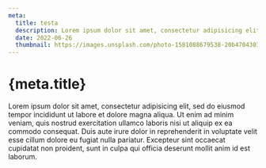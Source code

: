 ```yaml
---
meta:
  title: testa
  description: Lorem ipsum dolor sit amet, consectetur adipisicing elit
  date: 2022-06-26
  thumbnail: https://images.unsplash.com/photo-1581088679538-20b470430162?ixlib=rb-1.2.1&ixid=MnwxMjA3fDB8MHxzZWFyY2h8Mjd8fHRyb3BpY2FsfGVufDB8fDB8fA%3D%3D&auto=format&fit=crop&w=800&q=60
---
```


# {meta.title}

Lorem ipsum dolor sit amet, consectetur adipisicing elit, sed do eiusmod tempor incididunt ut labore et dolore magna aliqua. Ut enim ad minim veniam, quis nostrud exercitation ullamco laboris nisi ut aliquip ex ea commodo consequat. Duis aute irure dolor in reprehenderit in voluptate velit esse cillum dolore eu fugiat nulla pariatur. Excepteur sint occaecat cupidatat non proident, sunt in culpa qui officia deserunt mollit anim id est laborum.
